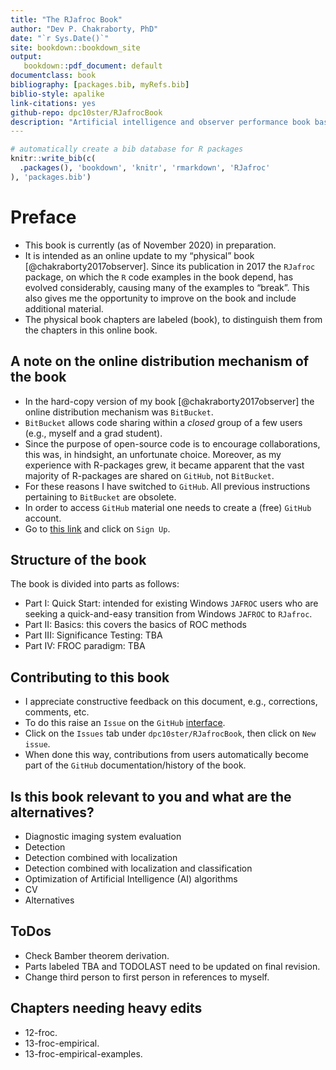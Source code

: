 ```yaml
--- 
title: "The RJafroc Book"
author: "Dev P. Chakraborty, PhD"
date: "`r Sys.Date()`"
site: bookdown::bookdown_site
output: 
   bookdown::pdf_document: default
documentclass: book
bibliography: [packages.bib, myRefs.bib]
biblio-style: apalike
link-citations: yes
github-repo: dpc10ster/RJafrocBook
description: "Artificial intelligence and observer performance book based on RJafroc."
---
```



```r
# automatically create a bib database for R packages
knitr::write_bib(c(
  .packages(), 'bookdown', 'knitr', 'rmarkdown', 'RJafroc'
), 'packages.bib')
```


# Preface {-}
* This book is currently (as of November 2020) in preparation. 
* It is intended as an online update to my "physical" book [@chakraborty2017observer]. Since its publication in 2017 the `RJafroc` package, on which the `R` code examples in the book depend, has evolved considerably, causing many of the examples to "break". This also gives me the opportunity to improve on the book and include additional material.
* The physical book chapters are labeled (book), to distinguish them from the chapters in this online book.

## A note on the online distribution mechanism of the book {-}
* In the hard-copy version of my book [@chakraborty2017observer] the online distribution mechanism was `BitBucket`. 
* `BitBucket` allows code sharing within a _closed_ group of a few users (e.g., myself and a grad student). 
* Since the purpose of open-source code is to encourage collaborations, this was, in hindsight, an unfortunate choice. Moreover, as my experience with R-packages grew, it became apparent that the vast majority of R-packages are shared on `GitHub`, not `BitBucket`. 
* For these reasons I have switched to `GitHub`. All previous instructions pertaining to `BitBucket` are obsolete.
* In order to access `GitHub` material one needs to create a (free) `GitHub` account. 
* Go to [this link](https://github.com) and click on `Sign Up`.

## Structure of the book {-}
The book is divided into parts as follows:

* Part I: Quick Start: intended for existing Windows `JAFROC` users who are seeking a quick-and-easy transition from Windows `JAFROC` to `RJafroc`. 
* Part II: Basics: this covers the basics of ROC methods 
* Part III: Significance Testing: TBA
* Part IV: FROC paradigm: TBA





## Contributing to this book {-}
* I appreciate constructive feedback on this document, e.g., corrections, comments, etc.  
* To do this raise an `Issue` on the `GitHub` [interface](https://github.com/dpc10ster/RJafrocBook). 
* Click on the `Issues` tab under `dpc10ster/RJafrocBook`, then click on `New issue`.
* When done this way, contributions from users automatically become part of the `GitHub` documentation/history of the book.

## Is this book relevant to you and what are the alternatives? {-}
* Diagnostic imaging system evaluation
* Detection
* Detection combined with localization
* Detection combined with localization and classification
* Optimization of Artificial Intelligence (AI) algorithms
* CV
* Alternatives

## ToDos {-}
* Check Bamber theorem derivation.
* Parts labeled TBA and TODOLAST need to be updated on final revision.
* Change third person to first person in references to myself.

## Chapters needing heavy edits {-}
* 12-froc.
* 13-froc-empirical.
* 13-froc-empirical-examples.


